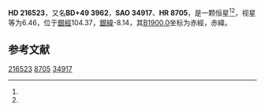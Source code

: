{{Starbox begin
| name = HD 216523
}}
{{Starbox observe
| epoch = [[J2000.0|J2000.0]]
| constell = {{星座名待查}}<ref name=SIMBAD>{{cite web
 | url=http://simbad.u-strasbg.fr/simbad/sim-id?Ident=HR+8705
 | title =Pulsating variable Star
 | publisher=Centre de Données astronomiques de Strasbourg
 | work=SIMBAD
 | accessdate=2012-07-13}}</ref><ref name=DATA>{{cite web
 | url=http://vizier.u-strasbg.fr/viz-bin/VizieR-5?-out.add=.&-source=5050&-corr=PK=HR&-out.max=9999&HR=8705
 | title=VizieR Detailed Page
 | accessdate=2012-07-13
 | archive-date=2016-03-05
 | archive-url=https://web.archive.org/web/20160305005453/http://vizier.u-strasbg.fr/viz-bin/VizieR-5?-out.add=.&-source=5050&-corr=PK=HR&-out.max=9999&HR=8705
 | dead-url=no
 }}</ref>
| 星官 = 
| ra = {{RA|22|52|52.3}}<ref name=SIMBAD /><ref name=DATA />
| dec = {{DEC|+50|24|43}}<ref name=SIMBAD /><ref name=DATA />
| appmag_v = 6.46<ref name=SIMBAD /><ref name=DATA />
}}
{{Starbox character
| class = B8V<ref name=SIMBAD /><ref name=DATA />
| b-v = -0.04<ref name=SIMBAD /><ref name=DATA />
| u-b = -0.34<ref name=SIMBAD /><ref name=DATA />
| r-i = <ref name=SIMBAD /><ref name=DATA />
| variable = 
}}
{{Starbox astrometry
| radial_v = -0.34
| prop_mo_ra = -11
| parallax = 
| p_error = 
}}
{{Starbox catalog
| names =BD+49 3962，[[SAO星表|SAO]] 34917，[[HD星表|HD]] 216523，[[HR星表|HR]] 8705}}
{{Starbox reference |Simbad=HR+8705}}
{{Starbox end}}

'''HD 216523'''，又名'''BD+49 3962'''，'''SAO 34917'''、'''HR 8705'''，是一颗恒星<ref name=SIMBAD /><ref name=DATA />，视星等为6.46，位于[[銀道座標系|銀經]]104.37，[[銀道座標系|銀緯]]-8.14，其[[B1900.0|B1900.0]]坐标为赤經{{RA|22|48|32.3}}，赤緯{{DEC|+49|-8.14|51}}。

== 参考文献 ==
{{reflist}}

{{star-stub}}

[[Category:HD和HDE天體|216523]]
[[Category:HR天體|8705]]
[[Category:SAO天體|34917]]